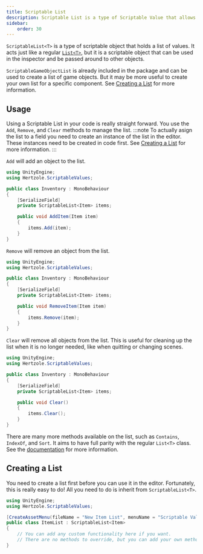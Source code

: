 ```yaml
---
title: Scriptable List
description: Scriptable List is a type of Scriptable Value that allows you to create a list of values.
sidebar:
    order: 30
---
```


`ScriptableList<T>` is a type of scriptable object that holds a list of values. It acts just like a regular [`List<T>`](https://learn.microsoft.com/en-us/dotnet/api/system.collections.generic.list-1), but it is a scriptable object that can be used in the inspector and be passed around to other objects.

`ScriptableGameObjectList` is already included in the package and can be used to create a list of game objects. But it may be more useful to create your own list for a specific component. See [Creating a List](#creating-a-list) for more information.

## Usage

Using a Scriptable List in your code is really straight forward. You use the `Add`, `Remove`, and `Clear` methods to manage the list.
:::note
To actually asign the list to a field you need to create an instance of the list in the editor. These instances need to be created in code first. See [Creating a List](#creating-a-list) for more information.
:::

`Add` will add an object to the list.

```csharp title="Add Example"
using UnityEngine;
using Hertzole.ScriptableValues;

public class Inventory : MonoBehaviour
{
    [SerializeField] 
    private ScriptableList<Item> items;

    public void AddItem(Item item)
    {
        items.Add(item);
    }
}
```

`Remove` will remove an object from the list.

```csharp title="Remove Example"
using UnityEngine;
using Hertzole.ScriptableValues;

public class Inventory : MonoBehaviour
{
    [SerializeField] 
    private ScriptableList<Item> items;

    public void RemoveItem(Item item)
    {
        items.Remove(item);
    }
}
```

`Clear` will remove all objects from the list. This is useful for cleaning up the list when it is no longer needed, like when quitting or changing scenes.

```csharp title="Clear Example"
using UnityEngine;
using Hertzole.ScriptableValues;

public class Inventory : MonoBehaviour
{
    [SerializeField] 
    private ScriptableList<Item> items;

    public void Clear()
    {
        items.Clear();
    }
}
```

There are many more methods available on the list, such as `Contains`, `IndexOf`, and `Sort`. It aims to have full parity with the regular `List<T>` class. See the [documentation](https://learn.microsoft.com/en-us/dotnet/api/system.collections.generic.list-1) for more information.

## Creating a List

You need to create a list first before you can use it in the editor. Fortunately, this is really easy to do! All you need to do is inherit from `ScriptableList<T>`.

```csharp title="Creating a List"
using UnityEngine;
using Hertzole.ScriptableValues;

[CreateAssetMenu(fileName = "New Item List", menuName = "Scriptable Values/Item List")]
public class ItemList : ScriptableList<Item>
{
    // You can add any custom functionality here if you want.
    // There are no methods to override, but you can add your own methods.
}
```